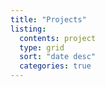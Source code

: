 ```yaml
---
title: "Projects"
listing: 
  contents: project
  type: grid
  sort: "date desc"
  categories: true
---
```

